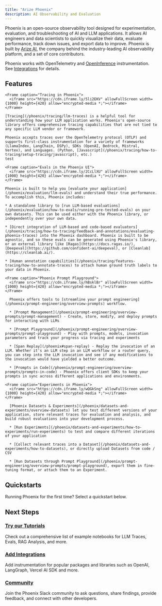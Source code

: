 ```yaml
---
title: "Arize Phoenix"
description: AI Observability and Evaluation
---
```


Phoenix is an open-source observability tool designed for experimentation, evaluation, and troubleshooting of AI and LLM applications. It allows AI engineers and data scientists to quickly visualize their data, evaluate performance, track down issues, and export data to improve. Phoenix is built by [Arize AI](https://www.arize.com), the company behind the industry-leading AI observability platform, and a set of core contributors.

Phoenix works with OpenTelemetry and [OpenInference](https://github.com/Arize-ai/openinference) instrumentation. See [Integrations](https://arize.com/docs/phoenix/integrations) for details.

## Features

<Tabs>

  <Tab title="Tracing">

    <Frame caption="Tracing in Phoenix">
      <iframe src="https://cdn.iframe.ly/5li2EKV" allowFullScreen width={1000} height={420} allow="encrypted-media *;"></iframe>
    </Frame>

    [Tracing](/phoenix/tracing/llm-traces) is a helpful tool for understanding how your LLM application works. Phoenix's open-source library offers comprehensive tracing capabilities that are not tied to any specific LLM vendor or framework.
    
    Phoenix accepts traces over the OpenTelemetry protocol (OTLP) and supports first-class instrumentation for a variety of frameworks (LlamaIndex, LangChain, DSPy), SDKs (OpenAI, Bedrock, Mistral, Vertex), and Languages. (Python, [Javascript](/phoenix/tracing/how-to-tracing/setup-tracing/javascript), etc.)
    test 
  </Tab> 

  <Tab title="Evaluation">
    
    <Frame caption="Evals in the Phoenix UI">
      <iframe src="https://cdn.iframe.ly/2CcLlXU" allowFullScreen width={1000} height={420} allow="encrypted-media *;"></iframe>
    </Frame>

    Phoenix is built to help you [evaluate your application](/phoenix/evaluation/llm-evals) and understand their true performance. To accomplish this, Phoenix includes:

    * A standalone library to [run LLM-based evaluations](/phoenix/evaluation/how-to-evals/running-pre-tested-evals) on your own datasets. This can be used either with the Phoenix library, or independently over your own data.

    * [Direct integration of LLM-based and code-based evaluators](/phoenix/tracing/how-to-tracing/feedback-and-annotations/evaluating-phoenix-traces) into the Phoenix dashboard. Phoenix is built to be agnostic, and so these evals can be generated using Phoenix's library, or an external library like [Ragas](https://docs.ragas.io/), [Deepeval](https://github.com/confident-ai/deepeval), or [Cleanlab](https://cleanlab.ai/).

    * [Human annotation capabilities](/phoenix/tracing/features-tracing/how-to-annotate-traces) to attach human ground truth labels to your data in Phoenix.

  </Tab>

  <Tab title="Prompt Engineering">
    
    <Frame caption="Phoenix Prompt Playground">
      <iframe src="https://cdn.iframe.ly/hBsklBr" allowFullScreen width={1000} height={420} allow="encrypted-media *;"></iframe>
    </Frame>

      Phoenix offers tools to [streamline your prompt engineering](/phoenix/prompt-engineering/overview-prompts) workflow.

      * [Prompt Management](/phoenix/prompt-engineering/overview-prompts/prompt-management) - Create, store, modify, and deploy prompts for interacting with LLMs

      * [Prompt Playground](/phoenix/prompt-engineering/overview-prompts/prompt-playground) - Play with prompts, models, invocation parameters and track your progress via tracing and experiments

      * [Span Replay](/phoenix#span-replay) - Replay the invocation of an LLM. Whether it's an LLM step in an LLM workflow or a router query, you can step into the LLM invocation and see if any modifications to the invocation would have yielded a better outcome.

      * [Prompts in Code](/phoenix/prompt-engineering/overview-prompts/prompts-in-code) - Phoenix offers client SDKs to keep your prompts in sync across different applications and environments.

  </Tab>

  <Tab title="Datasets & Experiments">
    
    <Frame caption="Experiments in Phoenix">
      <iframe src="https://cdn.iframe.ly/wQGkSng" allowFullScreen width={1000} height={420} allow="encrypted-media *;"></iframe>
    </Frame>

      [Phoenix Datasets & Experiments](/phoenix/datasets-and-experiments/overview-datasets) let you test different versions of your application, store relevant traces for evaluation and analysis, and build robust evaluations into your development process.

      * [Run Experiments](/phoenix/datasets-and-experiments/how-to-experiments/run-experiments) to test and compare different iterations of your application

      * [Collect relevant traces into a Dataset](/phoenix/datasets-and-experiments/how-to-datasets), or directly upload Datasets from code / CSV

      * [Run Datasets through Prompt Playground](/phoenix/prompt-engineering/overview-prompts/prompt-playground), export them in fine-tuning format, or attach them to an Experiment.

  </Tab>

</Tabs>

## Quickstarts

Running Phoenix for the first time? Select a quickstart below.

<Columns cols={3}>
  <Card title="Tracing" img="https://storage.googleapis.com/arize-phoenix-assets/assets/images/phoenix-docs-images/e0272ceb-image.jpeg" href="/phoenix/tracing/llm-traces-1"/>
  <Card title="Prompt Playground" img="https://storage.googleapis.com/arize-phoenix-assets/assets/images/phoenix-docs-images/f441a601-image.jpeg" href="/phoenix/prompt-engineering/quickstart-prompts"/>
  <Card title="Datasets and Experiments" img="https://storage.googleapis.com/arize-phoenix-assets/assets/images/phoenix-docs-images/30d17106-image.jpeg" href="/phoenix/datasets-and-experiments/quickstart-datasets"/>
  <Card title="Evaluation" img="https://storage.googleapis.com/arize-phoenix-assets/assets/images/phoenix-docs-images/d050b9ae-image.jpeg" href="/phoenix/evaluation/evals"/>
  <Card title="Inferences" img="https://storage.googleapis.com/arize-phoenix-assets/assets/images/phoenix-docs-images/4342b9a1-image.jpeg" href="/phoenix/inferences/phoenix-inferences"/>
</Columns>

## Next Steps

### [Try our Tutorials](/phoenix/cookbook)

Check out a comprehensive list of example notebooks for LLM Traces, Evals, RAG Analysis, and more.

### [Add Integrations](/phoenix/integrations)

Add instrumentation for popular packages and libraries such as OpenAI, LangGraph, Vercel AI SDK and more.

### [Community](https://join.slack.com/t/arize-ai/shared_invite/zt-2w57bhem8-hq24MB6u7yE_ZF_ilOYSBw)

Join the Phoenix Slack community to ask questions, share findings, provide feedback, and connect with other developers.


